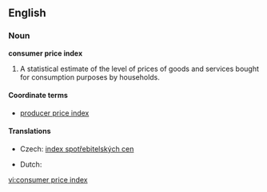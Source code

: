 ==English==
{{wikipedia}}

===Noun===
'''consumer price index'''

# {{economics}} A statistical estimate of the level of prices of goods and services bought for consumption purposes by households.

====Coordinate terms====
* {{sense|statistical estimate}} [[producer price index]]

====Translations====
{{trans-top|statistical estimate of the level of prices}}
*Czech: [[index spotřebitelských cen]] {{m}}
{{trans-mid}}
* Dutch: {{t|nl|consumentenprijsindex|m}}
{{trans-bottom}}

[[vi:consumer price index]]